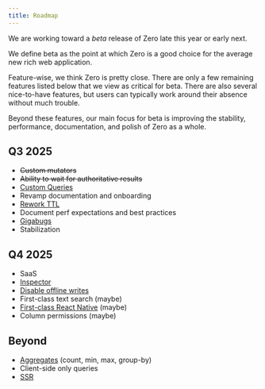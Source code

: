 ```yaml
---
title: Roadmap
---
```


We are working toward a *beta* release of Zero late this year or early next.

We define beta as the point at which Zero is a good choice for the average new rich web application. 

Feature-wise, we think Zero is pretty close. There are only a few remaining features listed below that we view as critical for beta. There are also several nice-to-have features, but users can typically work around their absence without much trouble.

Beyond these features, our main focus
for beta is improving the stability, performance, documentation, and polish of Zero as a whole.

## Q3 2025

- ~~Custom mutators~~
- ~~Ability to wait for authoritative results~~
- [Custom Queries](https://bugs.rocicorp.dev/issue/3453)
- Revamp documentation and onboarding
- [Rework TTL](https://bugs.rocicorp.dev/issue/4017)
- Document perf expectations and best practices
- [Gigabugs](https://bugs.rocicorp.dev/issue/3158)
- Stabilization

## Q4 2025

- SaaS
- [Inspector](https://bugs.rocicorp.dev/issue/4018)
- [Disable offline writes](https://bugs.rocicorp.dev/issue/4019)
- First-class text search (maybe)
- [First-class React Native](https://bugs.rocicorp.dev/issue/3461) (maybe)
- Column permissions (maybe)

## Beyond

- [Aggregates](https://bugs.rocicorp.dev/issue/3040) (count, min, max, group-by)
- Client-side only queries
- [SSR](https://bugs.rocicorp.dev/issue/3491)
